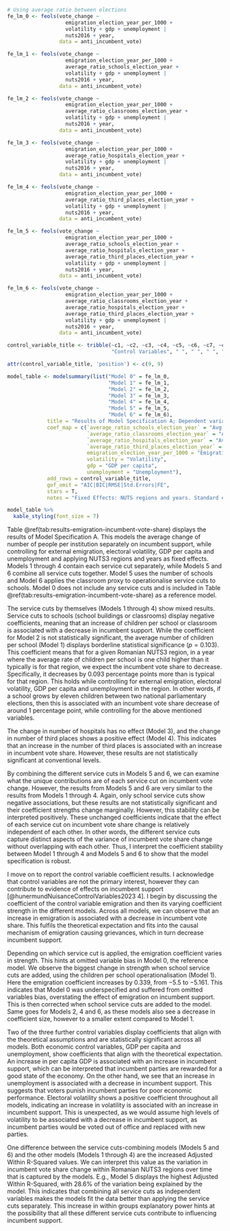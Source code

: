```r
# Using average ratio between elections
fe_lm_0 <- feols(vote_change ~
                   emigration_election_year_per_1000 +
                   volatility + gdp + unemployment |
                   nuts2016 + year,
                 data = anti_incumbent_vote)

fe_lm_1 <- feols(vote_change ~
                   emigration_election_year_per_1000 +
                   average_ratio_schools_election_year +
                   volatility + gdp + unemployment |
                   nuts2016 + year,
                 data = anti_incumbent_vote)

fe_lm_2 <- feols(vote_change ~
                   emigration_election_year_per_1000 +
                   average_ratio_classrooms_election_year +
                   volatility + gdp + unemployment |
                   nuts2016 + year,
                 data = anti_incumbent_vote)

fe_lm_3 <- feols(vote_change ~
                   emigration_election_year_per_1000 +
                   average_ratio_hospitals_election_year +
                   volatility + gdp + unemployment |
                   nuts2016 + year,
                 data = anti_incumbent_vote)

fe_lm_4 <- feols(vote_change ~
                   emigration_election_year_per_1000 +
                   average_ratio_third_places_election_year +
                   volatility + gdp + unemployment |
                   nuts2016 + year,
                 data = anti_incumbent_vote)

fe_lm_5 <- feols(vote_change ~
                   emigration_election_year_per_1000 +
                   average_ratio_schools_election_year +
                   average_ratio_hospitals_election_year +
                   average_ratio_third_places_election_year +
                   volatility + gdp + unemployment |
                   nuts2016 + year,
                 data = anti_incumbent_vote)

fe_lm_6 <- feols(vote_change ~
                   emigration_election_year_per_1000 +
                   average_ratio_classrooms_election_year +
                   average_ratio_hospitals_election_year +
                   average_ratio_third_places_election_year +
                   volatility + gdp + unemployment |
                   nuts2016 + year,
                 data = anti_incumbent_vote)
```

```r

control_variable_title <- tribble(~c1, ~c2, ~c3, ~c4, ~c5, ~c6, ~c7, ~c8,
                                  "Control Variables", " ", " ", " ", " ", " ", " ", " ")

attr(control_variable_title, 'position') <- c(9, 9)

model_table <- modelsummary(list("Model 0" = fe_lm_0,
                                 "Model 1" = fe_lm_1,
                                 "Model 2" = fe_lm_2,
                                 "Model 3" = fe_lm_3,
                                 "Model 4" = fe_lm_4,
                                 "Model 5" = fe_lm_5,
                                 "Model 6" = fe_lm_6),
             title = "Results of Model Specification A; Dependent variable: Change in incumbent vote share",
             coef_map = c(`average_ratio_schools_election_year` = "Avg. Children per School",
                          `average_ratio_classrooms_election_year` = "Avg. Children per Classroom",
                          `average_ratio_hospitals_election_year` = "Avg. People per Hospital",
                          `average_ratio_third_places_election_year` = "Avg. People per Third Place",
                          emigration_election_year_per_1000 = "Emigration since last election",
                          volatility = "Volatility",
                          gdp = "GDP per capita",
                          unemployment = "Unemployment"),
             add_rows = control_variable_title,
             gof_omit = "AIC|BIC|RMSE|Std.Errors|FE",
             stars = T,
             notes = "Fixed Effects: NUTS regions and years. Standard errors are grouped by NUTS3 region and are shown in parentheses.")

model_table %>%
  kable_styling(font_size = 7)
```

<!-- description of model specification A results -->
Table \@ref(tab:results-emigration-incumbent-vote-share) displays the results of Model Specification A. This models the average change of number of people per institution separately on incumbent support, while controlling for external emigration, electoral volatility, GDP per capita and unemployment and applying NUTS3 regions and years as fixed effects. Models 1 through 4 contain each service cut separately, while Models 5 and 6 combine all service cuts together. Model 5 uses the number of schools and Model 6 applies the classroom proxy to operationalise service cuts to schools. Model 0 does not include any service cuts and is included in Table \@ref(tab:results-emigration-incumbent-vote-share) as a reference model.

The service cuts by themselves (Models 1 through 4) show mixed results. Service cuts to schools (school buildings or classrooms) display negative coefficients, meaning that an increase of children per school or classroom is associated with a decrease in incumbent support. While the coefficient for Model 2 is not statistically significant, the average number of children per school (Model 1) displays borderline statistical significance ($p = 0.103$). This coefficient means that for a given Romanian NUTS3 region, in a year where the average rate of children per school is one child higher than it typically is for that region, we expect the incumbent vote share to decrease. Specifically, it decreases by $0.093$ percentage points more than is typical for that region. This holds while controlling for external emigration, electoral volatility, GDP per capita and unemployment in the region. In other words, if a school grows by eleven children between two national parliamentary elections, then this is associated with an incumbent vote share decrease of around $1$ percentage point, while controlling for the above mentioned variables.

The change in number of hospitals has no effect (Model 3), and the change in number of third places shows a positive effect (Model 4). This indicates that an increase in the number of third places is associated with an increase in incumbent vote share. However, these results are not statistically significant at conventional levels.

<!-- one vs all independent variables -->
By combining the different service cuts in Models 5 and 6, we can examine what the unique contributions are of each service cut on incumbent vote change. However, the results from Models 5 and 6 are very similar to the results from Models 1 through 4. Again, only school service cuts show negative associations, but these results are not statistically significant and their coefficient strengths change marginally. However, this stability can be interpreted positively. These unchanged coefficients indicate that the effect of each service cut on incumbent vote share change is relatively independent of each other. In other words, the different service cuts capture distinct aspects of the variance of incumbent vote share change without overlapping with each other. Thus, I interpret the coefficient stability between Model 1 through 4 and Models 5 and 6 to show that the model specification is robust.

<!-- control variable coefficient results: do control variables align with theoretical expectations? -->
I move on to report the control variable coefficient results. I acknowledge that control variables are not the primary interest, however they can contribute to evidence of effects on incumbent support [@hunermundNuisanceControlVariables2023 4]. I begin by discussing the coefficient of the control variable emigration and then its varying coefficient strength in the different models. Across all models, we can observe that an increase in emigration is associated with a decrease in incumbent vote share. This fulfils the theoretical expectation and fits into the causal mechanism of emigration causing grievances, which in turn decrease incumbent support.

<!-- emigration change in coefficient strength over models: omitted variable bias -->
Depending on which service cut is applied, the emigration coefficient varies in strength. This hints at omitted variable bias in Model 0, the reference model. We observe the biggest change in strength when school service cuts are added, using the children per school operationalisation (Model 1). Here the emigration coefficient increases by $0.339$, from $-5.5$ to $-5.161$. This indicates that Model 0 was underspecified and suffered from omitted variables bias, overstating the effect of emigration on incumbent support. This is then corrected when school service cuts are added to the model. Same goes for Models 2, 4 and 6, as these models also see a decrease in coefficient size, however to a smaller extent compared to Model 1.

Two of the three further control variables display coefficients that align with the theoretical assumptions and are statistically significant across all models. Both economic control variables, GDP per capita and unemployment, show coefficients that align with the theoretical expectation. An increase in per capita GDP is associated with an increase in incumbent support, which can be interpreted that incumbent parties are rewarded for a good state of the economy. On the other hand, we see that an increase in unemployment is associated with a decrease in incumbent support. This suggests that voters punish incumbent parties for poor economic performance. Electoral volatility shows a positive coefficient throughout all models, indicating an increase in volatility is associated with an increase in incumbent support. This is unexpected, as we would assume high levels of volatility to be associated with a decrease in incumbent support, as incumbent parties would be voted out of office and replaced with new parties.

<!-- R2 values; https://stats.stackexchange.com/a/401331 -->
One difference between the service cuts-combining models (Models 5 and 6) and the other models (Models 1 through 4) are the increased Adjusted Within R-Squared values. We can interpret this value as the variation in incumbent vote share change within Romanian NUTS3 regions over time that is captured by the models. E.g., Model 5 displays the highest Adjusted Within R-Squared, with $28.6\%$ of the variation being explained by the model. This indicates that combining all service cuts as independent variables makes the models fit the data better than applying the service cuts separately. This increase in within groups explanatory power hints at the possibility that all these different service cuts contribute to influencing incumbent support.
